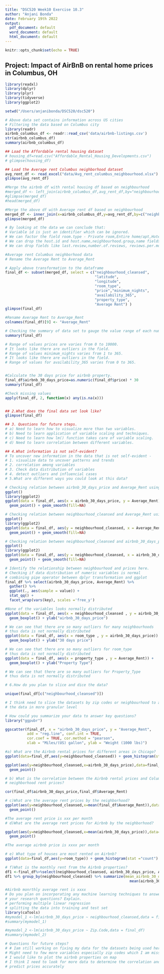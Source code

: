 ```yaml
---
title: "DSC520 Week10 Exercise 10.3"
author: "Anjani Bonda"
date: February 19th 2022
output:
  pdf_document: default
  word_document: default
  html_document: default
---
```


```r
knitr::opts_chunk$set(echo = TRUE)
```

## Project: Impact of AirBnB on rental home prices in Columbus, OH

```r
library(readxl)
library(dplyr)
library(plyr)
library(tidyverse)
library(ggplot2)

setwd("/Users/anjanibonda/DSC520/dsc520")

# Above data set contains information across US cities
# Filtering the data based on Columbus city
library(readr)
airbnb_columbus_df <- readr::read_csv('data/airbnb-listings.csv')
str(airbnb_columbus_df)
summary(airbnb_columbus_df)

## Load the Affordable rental housing dataset
# housing_df=read.csv("Affordable_Rental_Housing_Developments.csv")
# glimpse(housing_df)

## Load the Average rent Columbus neighborhood dataset 
avg_rent_df <- read_excel("data/Avg_rent_columbus_neighbourhood.xlsx")
glimpse(avg_rent_df)

#Merge the airbnb df with rental housing df based on neighbourhood
#merged_df <- left_join(airbnb_columbus_df,avg_rent_df,by="neighbourhood_cleansed" )
#glimpse(merged_df)
#head(merged_df)

#Merge the above df with Average rent df based on neighbourhood
merged_df <- inner_join(x=airbnb_columbus_df,y=avg_rent_df,by=c("neighbourhood_cleansed") )
glimpse(merged_df)

# By looking at the data we can conclude that:
# Variable id is just an identifier which can be ignored.
# We can factor the field room.type - Private room,Entire home/apt,Hotel room, Shared room
# We can drop the host.id and host.name,neighbourhood.group,name fields from the dataset
# We can drop fields like last.review,number.of.reviews, reviews.per.month,calculated.host.listings.count

#Average rent Columbus neighborhood data
# Rename the Average Rent to Average_Rent

# Apply above transformation to the dataframe
final_df <- subset(merged_df, select = c("neighbourhood_cleansed",
                                         "latitude",
                                         "longitude",
                                         "room_type",
                                         "price","minimum_nights",
                                         "availability_365",
                                         "property_type",
                                         "Average Rent") )
glimpse(final_df)

#Rename Average Rent to Average_Rent
colnames(final_df)[9] <- "Average_Rent"

# Checking the summary of data set to gauge the value range of each numerical variable
summary(final_df)

# Range of values prices are varies from 0 to 10000. 
# It looks like there are outliers in the field.
# Range of values minimum_nights varies from 1 to 365. 
# It looks like there are outliers in the field.
# Range of values for availability_365 varies from 0 to 365. 


#Calculate the 30 days price for airbnb property.
final_df$airbnb_30_days_price=as.numeric(final_df$price) * 30
summary(final_df)

#Check missing values
apply(final_df, 2, function(x) any(is.na(x)))


## 2.What does the final data set look like?
glimpse(final_df)

## 3. Questions for future steps.
# a) Need to learn how to visualize more than two variables. 
# b) Need to learn application of variable scaling and techniques. 
# c) Need to learn how lm() function takes care of variable scaling.
# d) Need to learn correlation between different variables.

## 4.What information is not self-evident?
# To uncover new information in the data that is not self-evident -
# 1. visualize data to uncover patterns and trends
# 2. correlation among variables
# 3. Check data distribution of variables
# 4. detect outliers and influencial cases
# 5.What are different ways you could look at this data?

# Checking relation between airbnb_30_days_price and Average_Rent using 
ggplot()
library(ggplot2)
ggplot(data = final_df, aes(x = airbnb_30_days_price, y = Average_Rent)) +
  geom_point() + geom_smooth(fill=NA)

# Checking relation between neighbourhood_cleansed and Average_Rent using 
ggplot()
library(ggplot2)
ggplot(data = final_df, aes(y = neighbourhood_cleansed, x = Average_Rent)) +
  geom_point() + geom_smooth(fill=NA)

# Checking relation between neighbourhood_cleansed and airbnb_30_days_price using 
ggplot()
library(ggplot2)
ggplot(data = final_df, aes(y = neighbourhood_cleansed, x = airbnb_30_days_price)) +
  geom_point() + geom_smooth(fill=NA)

# Identify the relationship between neighbourhood and prices here.
# Checking if data distribution of numeric variables is normal
# combining pipe operator between dplyr transformation and ggplot
final_df %>% select(airbnb_30_days_price, Average_Rent) %>%
  gather() %>%
  ggplot(., aes(sample = value)) +
  stat_qq() +
  facet_wrap(vars(key), scales ='free_y')

#None of the variables looks normally distributed
ggplot(data = final_df, aes(x = neighbourhood_cleansed , y = airbnb_30_days_price)) +
  geom_boxplot() + ylab("airbnb_30_days_price")

# We can see that there are so many outliers for many neighbourhoods
# thus data is not normally distributed
ggplot(data = final_df, aes(x = room_type , y = airbnb_30_days_price)) +
  geom_boxplot() + ylab("30 days price")

# We can see that there are so many outliers for room_type
# thus data is not normally distributed
ggplot(data = final_df, aes(x = property_type , y = Average_Rent)) +
  geom_boxplot() + ylab("Property Type")

# We can see that there are so many outliers for Property_Type
# thus data is not normally distributed

# 6.How do you plan to slice and dice the data?

unique(final_df[c("neighbourhood_cleansed")])

# I think need to slice the datasets by zip codes or neighbourhood to analyze 
# the data in more granular level

# How could you summarize your data to answer key questions?
library("ggpubr")

ggscatter(final_df, x = "airbnb_30_days_price", y = "Average_Rent", 
          add = "reg.line", conf.int = TRUE,
          cor.coef = TRUE, cor.method = "pearson",
          xlab = "Miles/(US) gallon", ylab = "Weight (1000 lbs)")

#a) What are the Airbnb rental prices for different areas in Chicago?
ggplot(data=final_df,aes(y=neighbourhood_cleansed)) + geom_histogram(stat = "count")

ggplot(aes(y=neighbourhood_cleansed,x=airbnb_30_days_price),data=final_df)+
  geom_point()

# b) What is the correlation between the Airbnb rental prices and Columbus 
# neighborhood rent prices?

cor(final_df$airbnb_30_days_price,final_df$Average_Rent)

# c)What are the average rent prices by the neighborhood?
ggplot(aes(y=neighbourhood_cleansed,x=mean(final_df$Average_Rent)),data=final_df)+
  geom_point()

#The average rent price is xxx per month
# d)What are the average rent prices for Airbnb by the neighborhood?

ggplot(aes(y=neighbourhood_cleansed,x=mean(airbnb_30_days_price)),data=final_df)+
  geom_point()

#The average airbnb price is xxxx per month

# e) What type of houses are most rented on Airbnb?
ggplot(data=final_df,aes(y=room_type)) + geom_histogram(stat ="count")

# f)What is the monthly rent from the Airbnb properties?
df1 <-final_df%>%select(neighbourhood_cleansed, airbnb_30_days_price, Average_Rent)
df1 %>% group_by(neighbourhood_cleansed) %>% summarize(mean_airbnb_30_days_price =
                                                         mean(airbnb_30_days_price))

#Airbnb monrthly average rent is xxxx
# Do you plan on incorporating any machine learning techniques to answer 
# your research questions? Explain.
# performing multiple linear regression
# splitting the data into training and test set
library(caTools)
#mymodel_1 <-lm(airbnb_30_days_price ~ neighbourhood_cleansed,data = final_df)
#summary(mymodel_1)

#mymodel_2 <-lm(airbnb_30_days_price ~ Zip.Code,data = final_df)
#summary(mymodel_2)

# Questions for future steps?
# # Iam still working on fixing my data for the datasets being used here. 
# Might need to few more variables especially zip codes which I am missing currently in my data.
# I would like to plot the airbnb properties on map
# I think I need to look for more data to determine the correlation and to 
# predict prices accurately
```